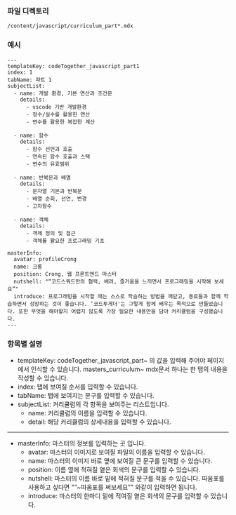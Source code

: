 <!-- Custom-MDX-Documentation.mdx -->

### 파일 디렉토리

`/content/javascript/curriculum_part*.mdx`

### 예시

```
---
templateKey: codeTogether_javascript_part1
index: 1
tabName: 파트 1
subjectList:
  - name: 개발 환경, 기본 연산과 조건문
    details:
      - vscode 기반 개발환경
      - 정수/실수를 활용한 연산
      - 변수를 활용한 복잡한 계산

  - name: 함수
    details:
      - 함수 선언과 호출
      - 연속된 함수 호출과 스택
      - 변수의 유효범위

  - name: 반복문과 배열
    details:
      - 문자열 기본과 반복문
      - 배열 순회, 선언, 변경
      - 고차함수

  - name: 객체
    details:
      - 객체 정의 및 접근
      - 객체를 활요한 프로그래밍 기초

masterInfo:
  avatar: profileCrong
  name: 크롱
  position: Crong, 웹 프론트엔드 마스터
  nutshell: "“코드스쿼드만의 협력, 배려, 즐거움을 느끼면서 프로그래밍을 시작해 보세요”"
  introduce: 프로그래밍을 시작할 때는 스스로 학습하는 방법을 깨닫고, 동료들과 함께 학습하면서 성장하는 것이 좋습니다. ‘코드투게더'는 그렇게 함께 배우는 목적으로 만들었습니다. 또한 무엇을 해야할지 어렵지 않도록 가장 필요한 내용만을 담아 커리큘럼을 구성했습니다.
---
```

### 항목별 설명

- templateKey: codeTogether_javascript_part~ 의 값을 입력해 주어야 페이지에서 인식할 수 있습니다. masters_curriculum~ mdx문서 하나는 한 탭의 내용을 작성할 수 있습니다.
- index: 탭에 보여질 순서를 입력할 수 있습니다.
- tabName: 탭에 보여지는 문구를 입력할 수 있습니다.
- subjectList: 커리큘럼의 각 항목을 보여주는 리스트입니다.
  - name: 커리큘럼의 이름을 입력할 수 있습니다.
  - detail: 해당 커리큘럼의 상세내용을 입력할 수 있습니다.

---

- masterInfo: 마스터의 정보를 입력하는 곳 입니다.
  - avatar: 마스터의 이미지로 보여질 파일의 이름을 입력할 수 있습니다.
  - name: 마스터의 이미지 바로 옆에 보여질 큰 문구를 입력할 수 있습니다.
  - position: 이름 옆에 적혀질 옅은 회색의 문구를 입력할 수 있습니다.
  - nutshell: 마스터의 이름 바로 밑에 적혀질 문구를 적을 수 있습니다. 따옴표를 사용하고 싶다면 "“~따옴표를 써보세요”" 와같이 입력하면 됩니다.
  - introduce: 마스터의 한마디 밑에 적여질 옅은 회색의 문구를 입력할 수 있습니다.
